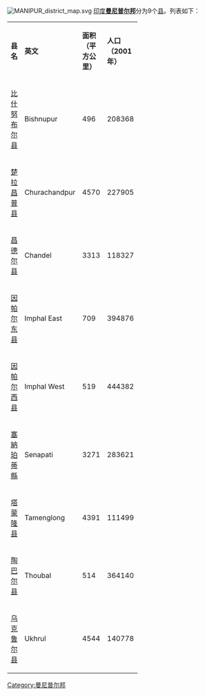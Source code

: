 [[File:MANIPUR_district_map.svg|thumb]]
[[印度|印度]]'''[[曼尼普尔邦|曼尼普尔邦]]'''分为9个[[县|县]]。列表如下：

{| class="wikitable sortable" border=0 cellpadding=1 cellspacing=1 width=60% style="border:1px solid black"
|- bgcolor=#99ccff
| width="20%" | '''县名'''
| width="25%" | '''英文'''
| width="15%" | '''面积（平方公里）'''
| width="15%" | '''人口（2001年）'''
| width="25%" | '''行政中心'''
|- bgcolor=#F4F9FF
| [[比什努布尔县|比什努布尔县]]  ||  Bishnupur || 496  || 208368  || [[比什努布尔|比什努布尔]]  
|- bgcolor=#F4F9FF
| [[楚拉昌普县|楚拉昌普县]] || Churachandpur  || 4570  || 227905 || [[楚拉昌普|楚拉昌普]]   
|- bgcolor=#F4F9FF
| [[昌德尔县|昌德尔县]] || Chandel  || 3313  || 118327  || [[昌德尔|昌德尔]]
|- bgcolor=#F4F9FF
| [[因帕尔东县|因帕尔东县]] || Imphal East || 709 || 394876  || [[波罗姆帕特|波罗姆帕特]]   
|- bgcolor=#F4F9FF
| [[因帕尔西县|因帕尔西县]] || Imphal West || 519 || 444382  || [[兰佩帕|兰佩帕]]  
|- bgcolor=#F4F9FF
| [[塞納珀蒂縣|塞納珀蒂縣]]|| Senapati  || 3271 || 283621  || [[塞納珀蒂|塞納珀蒂]]
|- bgcolor=#F4F9FF
| [[塔蒙隆县|塔蒙隆县]] || Tamenglong  || 4391 || 111499  || [[塔蒙隆|塔蒙隆]]   
|- bgcolor=#F4F9FF
| [[陶巴尔县|陶巴尔县]] || Thoubal  || 514 || 364140  || [[陶巴尔|陶巴尔]]
|- bgcolor=#F4F9FF
| [[乌克鲁尔县|乌克鲁尔县]] || Ukhrul  || 4544 || 140778 ||[[乌克鲁尔|乌克鲁尔]]
|}



{{印度地方行政区划}}

[[Category:曼尼普尔邦|Category:曼尼普尔邦]]